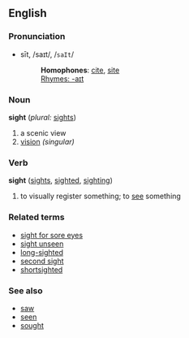==English==
{{rfc}}
===Pronunciation===
*sīt, /saɪt/, /<tt>saIt</tt>/
*:'''Homophones''': [[cite]], [[site]]
*:[[Rhymes:English:-aɪt|Rhymes: -aɪt]]

===Noun===
'''sight'''  (''plural:'' [[sights]])

# a scenic view
# [[vision]] ''(singular)''

===Verb===
'''sight'''  ([[sights]], [[sighted]], [[sighting]])

# to visually register something; to [[see]] something

===Related terms===
*[[sight for sore eyes]]
*[[sight unseen]]
*[[long-sighted]]
*[[second sight]]
*[[shortsighted]]

===See also===
*[[saw]]
*[[seen]]
*[[sought]]